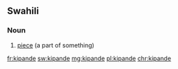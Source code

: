 ==Swahili==

===Noun===
{{sw-noun|vi}}

# [[piece]] (a part of something)

[[fr:kipande]]
[[sw:kipande]]
[[mg:kipande]]
[[pl:kipande]]
[[chr:kipande]]